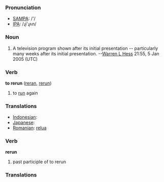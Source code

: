=== Pronunciation ===
*[[w:SAMPA|SAMPA]]: /'/
*[[w:IPA|IPA]]: /ɻi'ɻʌn/

=== Noun ===
# A television program shown after its initial presentation -- particularly many weeks after its initial presentation. --[[User:Warren L Hess|Warren L Hess]] 21:55, 5 Jan 2005 (UTC)

=== Verb ===

'''to rerun''' ([[reran]], [[rerun]])

# to [[run]] again

=== Translations ===
*[[Indonesian]]: [[]]
*[[Japanese]]: [[]]
*[[Romanian]]: [[relua]] 
=== Verb ===

'''rerun'''

# past participle of to rerun

=== Translations ===